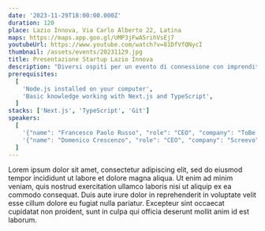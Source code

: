 ```yaml
---
date: '2023-11-29T18:00:00.000Z'
duration: 120
place: Lazio Innova, Via Carlo Alberto 22, Latina
maps: https://maps.app.goo.gl/UMP3jFwA5rihVsEj7
youtubeUrl: https://www.youtube.com/watch?v=81DfVfQNycI
thumbnail: /assets/events/20231129.jpg
title: Presentazione Startup Lazio Innova
description: "Diversi ospiti per un evento di connessione con imprenditoria locale.<br/><br/>**[Francesco Paolo Russo @ToBe s.r.l.](https://tobe-srl.it/)** ci presenterà soluzioni LiFi, tecnologia di trasmissione dati wireless attraverso la modulazione della luce LED.<br/><br/>**[Domenico Crescenzo @Screevo](https://screevo.ai/)** ci mostrerà come l'intelligenza artificiale può essere impiegata negli algoritmo per la tecnologia vocale.<br/><br/>Parteciperanno inoltre **Maurizio Adinolfi** responsabile dello Spazio Attivo di Latina e **Martina Becchimanzi**  responsabile e coordinatrice di OpenHub Latina.<br/><br/>Dopo le presentazioni, avremo un momento di networking in cui potrai incontrare e interagire con i fondatori delle startup, gli ospiti d'onore e altri partecipanti interessati."
prerequisites:
  [
    'Node.js installed on your computer',
    'Basic knowledge working with Next.js and TypeScript',
  ]
stacks: ['Next.js', 'TypeScript', 'Git']
speakers: 
  [
    '{"name": "Francesco Paolo Russo", "role": "CEO", "company": "ToBe s.r.l.", "thumbnail": "/assets/speakers/francesco-paolo-russo.jpeg", "linkedinUrl": "https://it.linkedin.com/in/francescopaolorusso?trk=public_post_feed-actor-name"}',
    '{"name": "Domenico Crescenzo", "role": "CEO", "company": "Screevo", "thumbnail": "/assets/speakers/domenico-crescenzo.jpeg", "linkedinUrl": "https://it.linkedin.com/in/domenico-crescenzo"}',
  ]
---
```


<Prerequisites />
<Stacks />
Lorem ipsum dolor sit amet, consectetur adipiscing elit, sed do eiusmod tempor
incididunt ut labore et dolore magna aliqua. Ut enim ad minim veniam, quis
nostrud exercitation ullamco laboris nisi ut aliquip ex ea commodo consequat.
Duis aute irure dolor in reprehenderit in voluptate velit esse cillum dolore eu
fugiat nulla pariatur. Excepteur sint occaecat cupidatat non proident, sunt in
culpa qui officia deserunt mollit anim id est laborum.